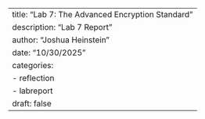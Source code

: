 ---
title: "Lab 7: The Advanced Encryption Standard"
description: "Lab 7 Report"
author: "Joshua Heinstein"
date: "10/30/2025"
categories:
  - reflection
  - labreport
draft: false
---